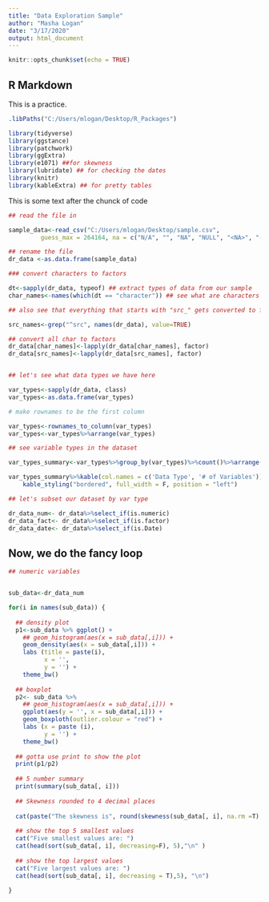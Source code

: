 ```yaml
---
title: "Data Exploration Sample"
author: "Masha Logan"
date: "3/17/2020"
output: html_document
---
```


```r
knitr::opts_chunk$set(echo = TRUE)
```

## R Markdown

This is a practice.

```r

.libPaths("C:/Users/mlogan/Desktop/R_Packages")

library(tidyverse)
library(ggstance)
library(patchwork)
library(ggExtra)
library(e1071) ##for skewness
library(lubridate) ## for checking the dates
library(knitr)
library(kableExtra) ## for pretty tables

```

This is some text after the chunck of code

```r
## read the file in 

sample_data<-read_csv("C:/Users/mlogan/Desktop/sample.csv", 
         guess_max = 264164, na = c("N/A", "", "NA", "NULL", "<NA>", "-"))

## rename the file
dr_data <-as.data.frame(sample_data)

```

```r
### convert characters to factors

dt<-sapply(dr_data, typeof) ## extract types of data from our sample
char_names<-names(which(dt == "character")) ## see what are characters

## also see that everything that starts with "src_" gets converted to factor as well

src_names<-grep("^src", names(dr_data), value=TRUE)

## convert all char to factors
dr_data[char_names]<-lapply(dr_data[char_names], factor)
dr_data[src_names]<-lapply(dr_data[src_names], factor)


## let's see what data types we have here

var_types<-sapply(dr_data, class)
var_types<-as.data.frame(var_types)

# make rownames to be the first column 

var_types<-rownames_to_column(var_types)
var_types<-var_types%>%arrange(var_types)

## see variable types in the dataset

var_types_summary<-var_types%>%group_by(var_types)%>%count()%>%arrange(n) %>%ungroup

var_types_summary%>%kable(col.names = c('Data Type', '# of Variables')) %>%
    kable_styling("bordered", full_width = F, position = "left")

## let's subset our dataset by var type

dr_data_num<- dr_data%>%select_if(is.numeric)
dr_data_fact<- dr_data%>%select_if(is.factor)
dr_data_date<- dr_data%>%select_if(is.Date)

```


## Now, we do the fancy loop


```r

## numeric variables


sub_data<-dr_data_num

for(i in names(sub_data)) {
  
  ## density plot
  p1<-sub_data %>% ggplot() + 
    ## geom_histogram(aes(x = sub_data[,i])) +
    geom_density(aes(x = sub_data[,i])) +
    labs (title = paste(i),
          x = '',
          y = '') +
    theme_bw()
  
  ## boxplot
  p2<- sub_data %>% 
    ## geom_histogram(aes(x = sub_data[,i])) +
    ggplot(aes(y = '', x = sub_data[,i])) +
    geom_boxploth(outlier.colour = "red") +
    labs (x = paste (i),
          y = '') +
    theme_bw()
  
  ## gotta use print to show the plot
  print(p1/p2)
  
  ## 5 number summary 
  print(summary(sub_data[, i])) 
  
  ## Skewness rounded to 4 decimal places
  
  cat(paste("The skewness is", round(skewness(sub_data[, i], na.rm =T),4)), "\n")
  
  ## show the top 5 smallest values 
  cat("Five smallest values are: ") 
  cat(head(sort(sub_data[, i], decreasing=F), 5),"\n" )
  
  ## show the top largest values
  cat("Five largest values are: ") 
  cat(head(sort(sub_data[, i], decreasing = T),5), "\n")
  
}
```



